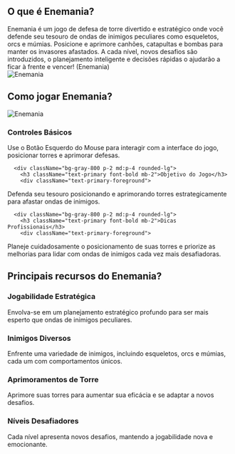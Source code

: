 ## O que é Enemania?
<div className="flex flex-col md:flex-row items-center gap-4 md:gap-8">
  <div className="w-full md:w-1/2 text-xl">
Enemania é um jogo de defesa de torre divertido e estratégico onde você defende seu tesouro de ondas de inimigos peculiares como esqueletos, orcs e múmias. Posicione e aprimore canhões, catapultas e bombas para manter os invasores afastados. A cada nível, novos desafios são introduzidos, o planejamento inteligente e decisões rápidas o ajudarão a ficar à frente e vencer! (Enemania)
</div>
  <div className="w-full md:w-1/2 flex justify-center items-center">
<img 
      src="https://public-image.fafafa.ai/game-library/images/enemania_16x9-cover.avif" 
      alt="Enemania" 
      className="w-4/5 h-auto"
    />
</div>
</div>

## Como jogar Enemania?
<div className="flex flex-col md:flex-row items-center gap-4 md:gap-8">
  <div className="w-full md:w-1/2">
<img 
      src="https://public-image.fafafa.ai/game-library/images/enemania_16x9-cover.avif" 
      alt="Enemania" 
      className="w-4/5 h-auto mx-auto"
    />
</div>
  <div className="w-full md:w-1/2">
    <div className="grid grid-cols-1 gap-2 md:gap-4 mt-0">
      <div className="bg-gray-800 p-2 md:p-4 rounded-lg">
        <h3 className="text-primary font-bold mb-2">Controles Básicos</h3>
        <div className="text-primary-foreground">
Use o Botão Esquerdo do Mouse para interagir com a interface do jogo, posicionar torres e aprimorar defesas.
</div>
      </div>

      <div className="bg-gray-800 p-2 md:p-4 rounded-lg">
        <h3 className="text-primary font-bold mb-2">Objetivo do Jogo</h3>
        <div className="text-primary-foreground">
Defenda seu tesouro posicionando e aprimorando torres estrategicamente para afastar ondas de inimigos.
</div>
      </div>

      <div className="bg-gray-800 p-2 md:p-4 rounded-lg">
        <h3 className="text-primary font-bold mb-2">Dicas Profissionais</h3>
        <div className="text-primary-foreground">
Planeje cuidadosamente o posicionamento de suas torres e priorize as melhorias para lidar com ondas de inimigos cada vez mais desafiadoras.
</div>
      </div>
    </div>
  </div>
</div>

## Principais recursos do Enemania?
<div className="grid grid-cols-1 md:grid-cols-2 gap-2 md:gap-4">
  <div className="bg-gray-800 p-2 md:p-4 rounded-lg">
    <h3 className="text-primary font-bold mb-2">Jogabilidade Estratégica</h3>
    <div className="text-primary-foreground">
Envolva-se em um planejamento estratégico profundo para ser mais esperto que ondas de inimigos peculiares.
</div>
  </div>

  <div className="bg-gray-800 p-2 md:p-4 rounded-lg">
    <h3 className="text-primary font-bold mb-2">Inimigos Diversos</h3>
    <div className="text-primary-foreground">
Enfrente uma variedade de inimigos, incluindo esqueletos, orcs e múmias, cada um com comportamentos únicos.
</div>
  </div>

  <div className="bg-gray-800 p-2 md:p-4 rounded-lg">
    <h3 className="text-primary font-bold mb-2">Aprimoramentos de Torre</h3>
    <div className="text-primary-foreground">
Aprimore suas torres para aumentar sua eficácia e se adaptar a novos desafios.
</div>
  </div>

  <div className="bg-gray-800 p-2 md:p-4 rounded-lg">
    <h3 className="text-primary font-bold mb-2">Níveis Desafiadores</h3>
    <div className="text-primary-foreground">
Cada nível apresenta novos desafios, mantendo a jogabilidade nova e emocionante.
</div>
  </div>
</div>